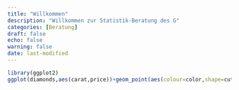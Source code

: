 ```yaml
---
title: "Willkommen"
description: "Willkommen zur Statistik-Beratung des G"
categories: [Beratung]
draft: false
echo: false
warning: false
date: last-modified
---
```








<!-- ```{r demosplines, results="hide"} -->
<!-- library(MultiKink) -->
<!-- library(splines) -->
<!-- library(ggplot2) -->
<!-- cub.splines.bs <- lm(triceps ~ bs(age, knots = c(5,10,20,30,40)), data=triceps) -->
<!-- cub.splines.ns <- lm(triceps ~ ns(age, knots = c(5,10,20,30,40)), data=triceps) -->
<!-- #| fig-cap: "polynomial cubic splines (green), natural cubic splines (red)" -->
<!-- tri.age.plot <- ggplot(triceps, aes(x=age, y=triceps)) + -->
<!--                  geom_point(alpha=0.55, color="black") + -->
<!--                  theme_minimal()+ylab("triceps thickness") -->
<!-- tri.age.plot + -->
<!--     stat_smooth(method = "lm", -->
<!--                formula = y~bs(x,knots = c(5,10,20,30,40)), -->
<!--                lty = 1, col = "green") + -->
<!--     stat_smooth(method = "lm", -->
<!--                formula = y~ns(x,knots = c(5,10,20,30,40)), -->
<!--                lty = 1, col = "red") -->
<!-- ``` -->



```r
library(ggplot2)
ggplot(diamonds,aes(carat,price))+geom_point(aes(colour=color,shape=cut),size=0.2)+geom_smooth(color="red",lty=1,lwd=0.3)+facet_grid(rows=vars(color),cols=vars(cut))
```




<!-- ```{r demopenalized, results="hide"} -->
<!-- library(glmnet) -->
<!--      set.seed(1010) -->
<!--      n = 1000 -->
<!--      p = 100 -->
<!--      nzc = trunc(p/10) -->
<!--      x = matrix(rnorm(n * p), n, p) -->
<!--      beta = rnorm(nzc) -->
<!--      fx = x[, seq(nzc)] %*% beta -->
<!--      eps = rnorm(n) * 5 -->
<!--      y = drop(fx + eps) -->
<!--      px = exp(fx) -->
<!--      px = px/(1 + px) -->
<!--      ly = rbinom(n = length(px), prob = px, size = 1) -->
<!--      set.seed(1011) -->
<!--      cvob1a = cv.glmnet(x, y) -->
<!--           par(mfrow = c(2, 3), mar = c(4.5, 4.5, 4, 1)) -->

<!--      plot(cvob1a) -->
<!--      title("Gaussian Family", line = 2.5) -->
<!--      set.seed(1011) -->

<!--      cvob2 = cv.glmnet(x, ly, family = "binomial") -->
<!--      plot(cvob2) -->
<!--      title("Binomial Family", line = 2.5) -->
<!--      ## frame() -->
<!--      set.seed(1011) -->
<!--      cvob3 = cv.glmnet(x, ly, family = "binomial", type.measure = "class") -->
<!--      plot(cvob3) -->
<!--      title("Binomial Family", line = 2.5) -->
<!--      ## Not run: -->
<!--      ## cvob1r = cv.glmnet(x, y, relax = TRUE) -->
<!--      ## plot(cvob1r) -->
<!--      ## predict(cvob1r, newx = x[, 1:5]) -->
<!--      set.seed(1011) -->
<!--      ## cvob3a = cv.glmnet(x, ly, family = "binomial", type.measure = "auc") -->
<!--      ## plot(cvob3a) -->
<!--      ## title("Binomial Family", line = 2.5) -->


<!--      set.seed(1011) -->
<!--      mu = exp(fx/10) -->
<!--      y = rpois(n, mu) -->
<!--      cvob4 = cv.glmnet(x, y, family = "poisson") -->
<!--      plot(cvob4) -->
<!--      title("Poisson Family", line = 2.5) -->
     
<!--      # Multinomial -->
<!--      n = 500 -->
<!--      p = 30 -->
<!--      nzc = trunc(p/10) -->
<!--      x = matrix(rnorm(n * p), n, p) -->
<!--      beta3 = matrix(rnorm(30), 10, 3) -->
<!--      beta3 = rbind(beta3, matrix(0, p - 10, 3)) -->
<!--      f3 = x %*% beta3 -->
<!--      p3 = exp(f3) -->
<!--      p3 = p3/apply(p3, 1, sum) -->
<!--      g3 = glmnet:::rmult(p3) -->
<!--      set.seed(10101) -->
<!--      cvfit = cv.glmnet(x, g3, family = "multinomial") -->
<!--      plot(cvfit) -->
<!--      title("Multinomial Family", line = 2.5) -->
<!--      # Cox -->
<!--      beta = rnorm(nzc) -->
<!--      fx = x[, seq(nzc)] %*% beta/3 -->
<!--      hx = exp(fx) -->
<!--      ty = rexp(n, hx) -->
<!--      tcens = rbinom(n = n, prob = 0.3, size = 1)  # censoring indicator -->
<!--      y = cbind(time = ty, status = 1 - tcens)  # y=Surv(ty,1-tcens) with library(survival) -->
<!--      foldid = sample(rep(seq(10), length = n)) -->
<!--      fit1_cv = cv.glmnet(x, y, family = "cox", foldid = foldid) -->
<!--      plot(fit1_cv) -->
<!--      title("Cox Family", line = 2.5) -->
      
<!-- ``` -->

